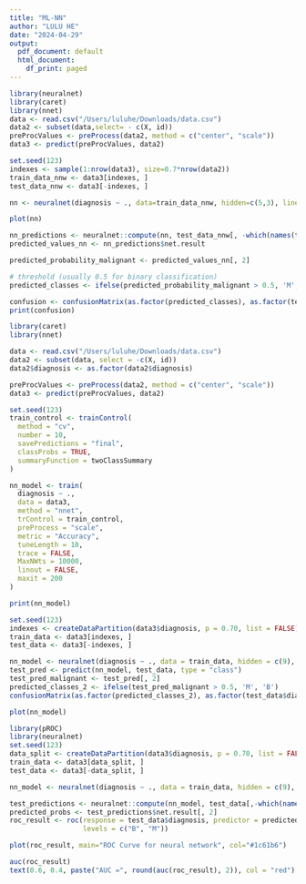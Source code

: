 ```yaml
---
title: "ML-NN"
author: "LULU HE"
date: "2024-04-29"
output:
  pdf_document: default
  html_document:
    df_print: paged
---
```

```r
library(neuralnet)
library(caret)
library(nnet)
data <- read.csv("/Users/luluhe/Downloads/data.csv")
data2 <- subset(data,select= - c(X, id))
preProcValues <- preProcess(data2, method = c("center", "scale"))
data3 <- predict(preProcValues, data2)

set.seed(123)
indexes <- sample(1:nrow(data3), size=0.7*nrow(data2))
train_data_nnw <- data3[indexes, ]
test_data_nnw <- data3[-indexes, ]

nn <- neuralnet(diagnosis ~ ., data=train_data_nnw, hidden=c(5,3), linear.output=F)
```

```r
plot(nn)
```

```r
nn_predictions <- neuralnet::compute(nn, test_data_nnw[, -which(names(test_data_nnw) == "diagnosis")])
predicted_values_nn <- nn_predictions$net.result

predicted_probability_malignant <- predicted_values_nn[, 2]

# threshold (usually 0.5 for binary classification)
predicted_classes <- ifelse(predicted_probability_malignant > 0.5, 'M', 'B')
```

```r
confusion <- confusionMatrix(as.factor(predicted_classes), as.factor(test_data_nnw$diagnosis), positive = 'M')
print(confusion)
```

```r
library(caret)
library(nnet)

data <- read.csv("/Users/luluhe/Downloads/data.csv")
data2 <- subset(data, select = -c(X, id))  
data2$diagnosis <- as.factor(data2$diagnosis)  

preProcValues <- preProcess(data2, method = c("center", "scale"))
data3 <- predict(preProcValues, data2)

set.seed(123)
train_control <- trainControl(
  method = "cv",             
  number = 10,                
  savePredictions = "final",  
  classProbs = TRUE,          
  summaryFunction = twoClassSummary  
)

nn_model <- train(
  diagnosis ~ .,
  data = data3,
  method = "nnet",  
  trControl = train_control,
  preProcess = "scale",
  metric = "Accuracy",
  tuneLength = 10, 
  trace = FALSE,
  MaxNWts = 10000,
  linout = FALSE,
  maxit = 200
)

print(nn_model)

```

```r
set.seed(123)
indexes <- createDataPartition(data3$diagnosis, p = 0.70, list = FALSE)
train_data <- data3[indexes, ]
test_data <- data3[-indexes, ]

nn_model <- neuralnet(diagnosis ~ ., data = train_data, hidden = c(9), linear.output = F)
test_pred <- predict(nn_model, test_data, type = "class")
test_pred_malignant <- test_pred[, 2]
predicted_classes_2 <- ifelse(test_pred_malignant > 0.5, 'M', 'B')
confusionMatrix(as.factor(predicted_classes_2), as.factor(test_data$diagnosis), positive = 'M')
```

```r
plot(nn_model)
```


```r
library(pROC)
library(neuralnet)
set.seed(123)
data_split <- createDataPartition(data3$diagnosis, p = 0.70, list = FALSE)
train_data <- data3[data_split, ]
test_data <- data3[-data_split, ]

nn_model <- neuralnet(diagnosis ~ ., data = train_data, hidden = c(9), linear.output = FALSE)

test_predictions <- neuralnet::compute(nn_model, test_data[,-which(names(test_data) == "diagnosis")])
predicted_probs <- test_predictions$net.result[, 2]  
roc_result <- roc(response = test_data$diagnosis, predictor = predicted_probs,
                  levels = c("B", "M"))

plot(roc_result, main="ROC Curve for neural network", col="#1c61b6")

auc(roc_result)
text(0.6, 0.4, paste("AUC =", round(auc(roc_result), 2)), col = "red")
```


